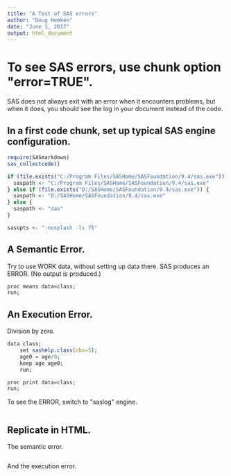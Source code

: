 ```yaml
---
title: "A Test of SAS errors"
author: "Doug Hemken"
date: "June 1, 2017"
output: html_document
---
```

# To see SAS errors, use chunk option \"error=TRUE\".
SAS does not always exit with an error when it encounters problems, but
when it does, you should see the log in your document instead of the code.

## In a first code chunk, set up typical SAS engine configuration.
```r
require(SASmarkdown)
sas_collectcode()

if (file.exists("C:/Program Files/SASHome/SASFoundation/9.4/sas.exe")) {
  saspath <- "C:/Program Files/SASHome/SASFoundation/9.4/sas.exe"
} else if (file.exists("D:/SASHome/SASFoundation/9.4/sas.exe")) {
  saspath <- "D:/SASHome/SASFoundation/9.4/sas.exe"
} else {
  saspath <- "sas"
}

sasopts <- "-nosplash -ls 75"

```
## A Semantic Error.
Try to use WORK data, without setting up data there.
SAS produces an ERROR.  (No output is produced.)
```r
proc means data=class;
run;
```
## An Execution Error.
Division by zero.
```r
data class;
    set sashelp.class(obs=5);
    age0 = age/0;
    keep age age0;
    run;

proc print data=class;
run;
```

To see the ERROR, switch to \"saslog\" engine.
```r
```

## Replicate in HTML.
The semantic error.
```r
```

And the execution error.
```r
```

